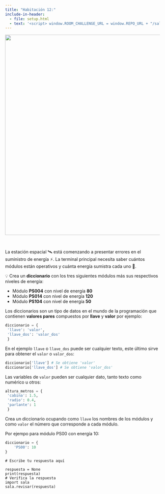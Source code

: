 ```yaml
---
title: "Habitación 12:"
include-in-header:
  - file: setup.html
  - text: '<script> window.ROOM_CHALLENGE_URL = window.REPO_URL + "/sala_12.py"; </script>'
---
```


<center>
<img src="./img/sala_12.png" width="650">
</center>

<br/>

La estación espacial 🛰️ está comenzando a presentar errores en el suministro de energía ⚡. La terminal principal
necesita saber cuántos módulos están operativos y cuánta energía sumistra cada uno 🔋.

💡 Crea un **diccionario** con los tres siguientes módulos más sus respectivos niveles de energía:

- Módulo **PS004** con nivel de energía **80**
- Módulo **PS014** con nivel de energía **120**
- Módulo **PS104** con nivel de energía **50**


<div class="alert alert-info">
Los diccionarios son un tipo de datos en el mundo de la programación que contienen **valores pares** compuestos por
**llave** y **valor** por ejemplo:

```python
diccionario = {
 'llave': 'valor',
 'llave_dos': 'valor_dos'
 }
```

En el ejemplo `llave` o `llave_dos` puede ser cualquier texto, este último sirve para obtener el `valor` o `valor_dos`:

```python
diccionario['llave'] # Se obtiene 'valor'
diccionario['llave_dos'] # Se obtiene 'valor_dos'
```

Las variables de `valor` pueden ser cualquier dato, tanto texto como numérico u otros:

```python
altura_metros = {
 'cabina': 1.5,
 'radio': 0.4,
 'parlante': 1
 }
```
</div>

::: {.callout-tip title="Pista" collapse="true"}
Crea un diccionario ocupando como `llave` los nombres de los módulos y como `valor` el número que corresponde a cada módulo.

Por ejempo para módulo PS00 con energía 10:

```python 
diccionario = {
    'PS00': 10
}
```
:::

```pyodide-python
# Escribe tu respuesta aquí

respuesta = None
print(respuesta)
# Verifica la respuesta
import sala
sala.revisar(respuesta)
```